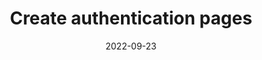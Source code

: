 ---
title: "Create authentication pages"
date: 2022-09-23
summary: "Create SignIn, SignUp and Recovery pages. Optionally connect them with supabase auth hook"
tags: ["auth"]
category: "receipes"
image: "/images/supabase.jpg"
pro: false
---